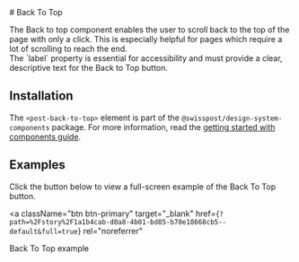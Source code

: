 
<Meta of={BackToTopStories} />

<div className="docs-title">
 # Back To Top

  <link-design of={JSON.stringify(BackToTopStories)}></link-design>
</div>

<div className="lead">
  The Back to top component enables the user to scroll back to the top of the page with only a
  click. This is especially helpful for pages which require a lot of scrolling to reach the end.
</div>

<Source code={BackToTop} language="html" />

<div className="banner banner-info">
  The `label` property is essential for accessibility and must provide a clear, descriptive text for
  the Back to Top button.
</div>

## Installation

The `<post-back-to-top>` element is part of the `@swisspost/design-system-components` package.
For more information, read the [getting started with components guide](/?path=/docs/edfb619b-fda1-4570-bf25-20830303d483--docs).

## Examples

Click the button below to view a full-screen example of the Back To Top button.

<a
  className="btn btn-primary"
  target="_blank"
  href={`?path=%2Fstory%2F1a1b4cab-d0a8-4b01-bd85-b70e18668cb5--default&full=true`} rel="noreferrer"
>
  Back To Top example
</a>

